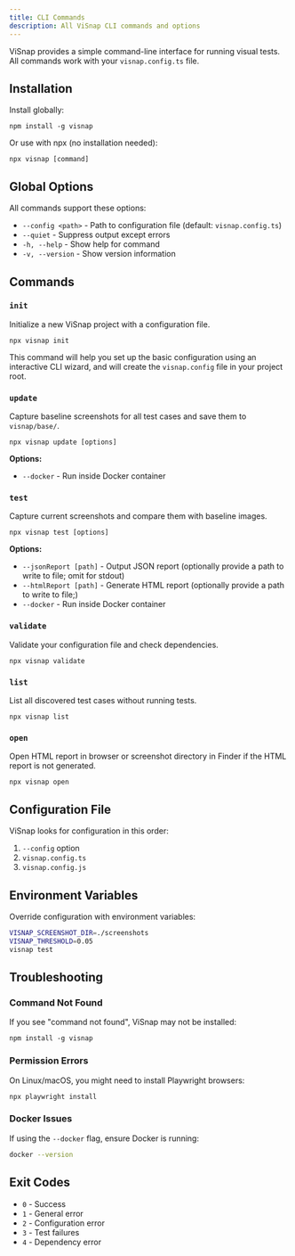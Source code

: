 ```yaml
---
title: CLI Commands
description: All ViSnap CLI commands and options
---
```


ViSnap provides a simple command-line interface for running visual tests. All commands work with your `visnap.config.ts` file.

## Installation

Install globally:

```npm
npm install -g visnap
```

Or use with npx (no installation needed):

```npm
npx visnap [command]
```

## Global Options

All commands support these options:

- `--config <path>` - Path to configuration file (default: `visnap.config.ts`)
- `--quiet` - Suppress output except errors
- `-h, --help` - Show help for command
- `-v, --version` - Show version information

## Commands

### `init`

Initialize a new ViSnap project with a configuration file.

```npm
npx visnap init
```

This command will help you set up the basic configuration using an interactive CLI wizard, and will create the `visnap.config` file in your project root.

### `update`

Capture baseline screenshots for all test cases and save them to `visnap/base/`.

```npm 
npx visnap update [options]
```

**Options:**
- `--docker` - Run inside Docker container

### `test`

Capture current screenshots and compare them with baseline images.

```npm
npx visnap test [options]
```

**Options:**
- `--jsonReport [path]` - Output JSON report (optionally provide a path to write to file; omit for stdout)
- `--htmlReport [path]` - Generate HTML report (optionally provide a path to write to file;)
- `--docker` - Run inside Docker container


### `validate`

Validate your configuration file and check dependencies.

```npm
npx visnap validate 
```

### `list`

List all discovered test cases without running tests.

```npm
npx visnap list
```

### `open`

Open HTML report in browser or screenshot directory in Finder if the HTML report is not generated.

```npm
npx visnap open 
```

## Configuration File

ViSnap looks for configuration in this order:

1. `--config` option
2. `visnap.config.ts`
3. `visnap.config.js`

## Environment Variables

Override configuration with environment variables:

```bash
VISNAP_SCREENSHOT_DIR=./screenshots
VISNAP_THRESHOLD=0.05
visnap test
```

## Troubleshooting

### Command Not Found

If you see "command not found", ViSnap may not be installed:

```npm
npm install -g visnap
```

### Permission Errors

On Linux/macOS, you might need to install Playwright browsers:

```npm
npx playwright install
```

### Docker Issues

If using the `--docker` flag, ensure Docker is running:

```bash
docker --version
```

## Exit Codes

- `0` - Success
- `1` - General error
- `2` - Configuration error
- `3` - Test failures
- `4` - Dependency error
